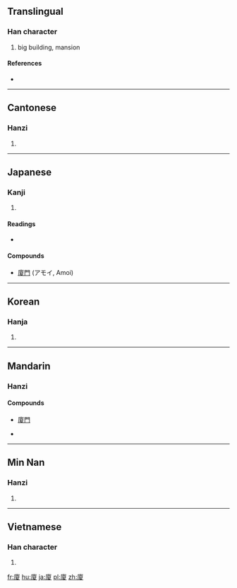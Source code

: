 {{also|厦}}
==Translingual==

===Han character===
{{Han char|rn=53|rad=广|as=10|sn=13|four=0024<sub>7</sub>|canj=戈一山水 (IMUE)}}

# big building, mansion

====References====
* {{Han ref|kx=0349.070|dkj=09435|dj=0659.310|hdz=20894.180|uh=5EC8|ud=24264|bh=B748|bd=46920}}

----

==Cantonese==

===Hanzi===
{{yue-hanzi|jyut=|y=ha6|sim=厦}}

# {{defn|lang=yue|sort=广10}}

----

==Japanese==

===Kanji===
{{ja-kanji|grade=|rs=广10}}

# {{defn|lang=ja|sort=广10}}

====Readings====
* {{ja-readings|on=[[か]] (ka), [[さ]] (sa)|kun=[[いえ]] (ie), [[ひさし]] (hisashi)}}

====Compounds====
* [[廈門]] (アモイ, Amoi)

----

==Korean==

===Hanja===
{{ko-hanja|hangeul=하|rv=ha|mr=ha}}

# {{defn|lang=ko|sort=广10}}

----

==Mandarin==

===Hanzi===
{{cmn-hanzi|sim=厦|pin=[[xià]] ([[xia4]]), [[shà]], ([[sha4]])|wg=hsia<sup>4</sup>, sha<sup>4</sup>}}

====Compounds====
* [[廈門]]

* {{defn|lang=cmn|sort=广10}}

----

==Min Nan==

===Hanzi===
{{nan-hanzi|poj=[[hā]] (ha<sup>7</sup>), [[ē]] (e<sup>7</sup>)}}

# {{defn|lang=nan}}

----

==Vietnamese==

===Han character===
{{vi-hantu|[[hạ]], [[hè]]|rs=广10}}

# {{defn|lang=vi|sort=广10}}

[[fr:廈]]
[[hu:廈]]
[[ja:廈]]
[[pl:廈]]
[[zh:廈]]